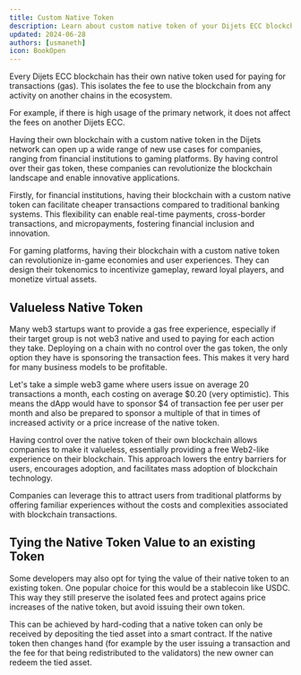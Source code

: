 ```yaml
---
title: Custom Native Token
description: Learn about custom native token of your Dijets ECC blockchain.
updated: 2024-06-28
authors: [usmaneth]
icon: BookOpen
---
```


Every Dijets ECC blockchain has their own native token used for paying for transactions (gas). This isolates the fee to use the blockchain from any activity on another chains in the ecosystem.

For example, if there is high usage of the primary network, it does not affect the fees on another Dijets ECC.

Having their own blockchain with a custom native token in the Dijets network can open up a wide range of new use cases for companies, ranging from financial institutions to gaming platforms. By having control over their gas token, these companies can revolutionize the blockchain landscape and enable innovative applications.

Firstly, for financial institutions, having their blockchain with a custom native token can facilitate cheaper transactions compared to traditional banking systems. This flexibility can enable real-time payments, cross-border transactions, and micropayments, fostering financial inclusion and innovation.

For gaming platforms, having their blockchain with a custom native token can revolutionize in-game economies and user experiences. They can design their tokenomics to incentivize gameplay, reward loyal players, and monetize virtual assets.

## Valueless Native Token

Many web3 startups want to provide a gas free experience, especially if their target group is not web3 native and used to paying for each action they take. Deploying on a chain with no control over the gas token, the only option they have is sponsoring the transaction fees. This makes it very hard for many business models to be profitable.

Let's take a simple web3 game where users issue on average 20 transactions a month, each costing on average $0.20 (very optimistic). This means the dApp would have to sponsor $4 of transaction fee per user per month and also be prepared to sponsor a multiple of that in times of increased activity or a price increase of the native token.  

Having control over the native token of their own blockchain allows companies to make it valueless, essentially providing a free Web2-like experience on their blockchain. This approach lowers the entry barriers for users, encourages adoption, and facilitates mass adoption of blockchain technology.

Companies can leverage this to attract users from traditional platforms by offering familiar experiences without the costs and complexities associated with blockchain transactions. 

## Tying the Native Token Value to an existing Token

Some developers may also opt for tying the value of their native token to an existing token. One popular choice for this would be a stablecoin like USDC. This way they still preserve the isolated fees and protect agains price increases of the native token, but avoid issuing their own token. 

This can be achieved by hard-coding that a native token can only be received by depositing the tied asset into a smart contract. If the native token then changes hand (for example by the user issuing a transaction and the fee for that being redistributed to the validators) the new owner can redeem the tied asset.